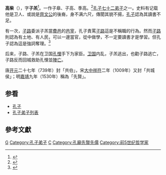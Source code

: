 {{儒学}}
'''高柴'''（{{bd|前521年||？|catIdx=G}}），字'''子羔'''<ref>{{cite book |author1=司馬遷 |authorlink1=司馬遷 |title=史記 |publisher=中國哲學書電子化計劃 |location=互聯網 |page=84段 |url=https://ctext.org/shiji/zhong-ni-di-zi-lie-zhuan/zh?searchu=%E9%AB%98%E6%9F%B4%E5%AD%97%E5%AD%90%E7%BE%94%E3%80%82&searchmode=showall#result |language=中文 |chapter=仲尼弟子列傳 |quote=高柴字子羔}}</ref>。一作子皋、子高、季高。<ref>{{cite web |author1=吳曉昀 |title=高柴 |url=https://www.tctcc.taipei/zh-tw/C/sage/confucian/1%7C1/37.htm?1 |website=臺北市孔廟儒學文化圈 |publisher=臺北市孔廟 |location=臺北 |language=中文 |quote=字子羔，一作子皋、子高、季高。}}</ref>[[孔子弟子列表|孔子七十二弟子]]之一。史料有记载他是卫人、或說是[[齊文公|齊文公]]的後裔，身不满六尺，傳聞其貌不揚，[[孔子|孔子]]認為其讀書不足。

有一次，[[子路|子路]]委派子羔當[[費縣|費邑]]的[[邑宰|邑宰]]，孔子責罵[[子路|子路]]這是不稱職的行為。然而[[子路|子路]]則認為有土地、有人民，可以一邊當官，從中做學，不一定要讀書才是學習。但孔子認為這是強詞奪理。<ref>{{cite book |author1=孔門弟子 |authorlink1=孔子 |title=論語 |publisher=中國哲學書電子化計劃 |location=互聯網 |page=25段 |url=https://ctext.org/analects/xian-jin/zh?searchu=%E5%AD%90%E8%B7%AF%E4%BD%BF%E5%AD%90%E7%BE%94%E7%82%BA%E8%B2%BB%E5%AE%B0%E3%80%82 |chapter=先進}}</ref>

后来，子路、子羔在卫国[[孔悝|孔悝]]手下为家臣。[[卫国|卫国]]内乱，子羔逃出，也勸子路逃亡，子路反而回城救助孔悝並[[陣亡|陣亡]]。

唐[[开元|开元]]二十七年（739年）封「共伯」，宋[[大中祥符|大中祥符]]二年（1009年）又封「共城侯」；明[[嘉靖|嘉靖]]九年（1530年）稱為「先賢」。 
　　　　

==参看==
*[[孔子|孔子]]
*[[孔子弟子列表|孔子弟子列表]]

==參考文獻==
{{reflist}}

{{孔子弟子}}

[[Category:春秋戰國人物|G]]
[[Category:孔子弟子|Category:孔子弟子]]
[[Category:高姓|C]]
[[Category:孔廟先賢先儒|Category:孔廟先賢先儒]]
[[Category:前5世纪哲学家|Category:前5世纪哲学家]]